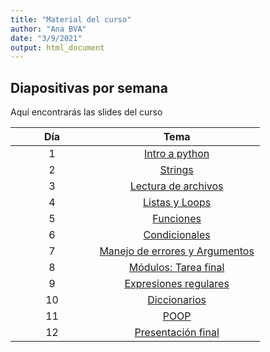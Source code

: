 ```yaml
---
title: "Material del curso"
author: "Ana BVA"
date: "3/9/2021"
output: html_document
---
```


## Diapositivas por semana

Aquí encontrarás las slides del curso

| Día| Tema   |
|:--:|:------:|
| 1  | [Intro a python](slides/1-IntroPython.html)
| 2  | [Strings](slides/2-Strings.html) 
| 3  | [Lectura de archivos](slides/3-LecturaArchivos.html) 
| 4  | [Listas y Loops](slides/4-ListasLoops.html) 
| 5  | [Funciones](slides/5-Funciones.html) 
| 6  | [Condicionales](slides/6-Condicionales.html) 
| 7  | [Manejo de errores	y Argumentos](slides/7-ManejoErroresArgumentos.html) 
| 8  | [Módulos:	Tarea final](slides/8-Modulos.html) 
| 9  | [Expresiones regulares](slides/) 
| 10 | [Diccionarios](slides/) 
| 11 | [POOP](slides/) 
| 12 | [Presentación final](slides/) 
